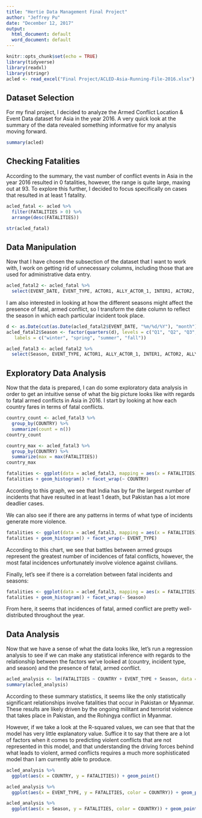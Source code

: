 ```yaml
---
title: "Hertie Data Management Final Project"
author: "Jeffrey Pu"
date: "December 12, 2017"
output:
  html_document: default
  word_document: default
---
```


```r
knitr::opts_chunk$set(echo = TRUE)
library(tidyverse)
library(readxl)
library(stringr)
acled <- read_excel("Final Project/ACLED-Asia-Running-File-2016.xlsx")
```

## Dataset Selection

For my final project, I decided to analyze the Armed Conflict Location & Event Data dataset for Asia in the year 2016. A very quick look at the summary of the data revealed something informative for my analysis moving forward.

```r
summary(acled)
```

## Checking Fatalities

According to the summary, the vast number of conflict events in Asia in the year 2016 resulted in 0 fatalities, however, the range is quite large, maxing out at 93. To explore this further, I decided to focus specifically on cases that resulted in at least 1 fatality.

```r
acled_fatal <- acled %>% 
  filter(FATALITIES > 0) %>% 
  arrange(desc(FATALITIES))

str(acled_fatal)
```

## Data Manipulation

Now that I have chosen the subsection of the dataset that I want to work with, I work on getting rid of unnecessary columns, including those that are used for administrative data entry.

```r
acled_fatal2 <- acled_fatal %>% 
  select(EVENT_DATE, EVENT_TYPE, ACTOR1, ALLY_ACTOR_1, INTER1, ACTOR2, ALLY_ACTOR_2, INTER2, INTERACTION, COUNTRY, LOCATION, FATALITIES)
```

I am also interested in looking at how the different seasons might affect the presence of fatal, armed conflict, so I transform the date column to reflect the season in which each particular incident took place.

```r
d <- as.Date(cut(as.Date(acled_fatal2$EVENT_DATE, "%m/%d/%Y"), "month")) + 32
acled_fatal2$Season <- factor(quarters(d), levels = c("Q1", "Q2", "Q3", "Q4"), 
   labels = c("winter", "spring", "summer", "fall"))

acled_fatal3 <- acled_fatal2 %>% 
  select(Season, EVENT_TYPE, ACTOR1, ALLY_ACTOR_1, INTER1, ACTOR2, ALLY_ACTOR_2, INTER2, INTERACTION, COUNTRY, LOCATION, FATALITIES)
```

## Exploratory Data Analysis

Now that the data is prepared, I can do some exploratory data analysis in order to get an intuitive sense of what the big picture looks like with regards to fatal armed conflicts in Asia in 2016. I start by looking at how each country fares in terms of fatal conflicts.

```r
country_count <- acled_fatal3 %>% 
  group_by(COUNTRY) %>% 
  summarize(count = n())
country_count
```

```r
country_max <- acled_fatal3 %>% 
  group_by(COUNTRY) %>% 
  summarize(max = max(FATALITIES))
country_max
```

```r
fatalities <- ggplot(data = acled_fatal3, mapping = aes(x = FATALITIES))
fatalities + geom_histogram() + facet_wrap(~ COUNTRY)
```

According to this graph, we see that India has by far the largest number of incidents that have resulted in at least 1 death, but Pakistan has a lot more deadlier cases.

We can also see if there are any patterns in terms of what type of incidents generate more violence.

```r
fatalities <- ggplot(data = acled_fatal3, mapping = aes(x = FATALITIES))
fatalities + geom_histogram() + facet_wrap(~ EVENT_TYPE)
```

According to this chart, we see that battles between armed groups represent the greatest number of incidences of fatal conflicts, however, the most fatal incidences unfortunately involve violence against civilians.

Finally, let's see if there is a correlation between fatal incidents and seasons:

```r
fatalities <- ggplot(data = acled_fatal3, mapping = aes(x = FATALITIES))
fatalities + geom_histogram() + facet_wrap(~ Season)
```

From here, it seems that incidences of fatal, armed conflict are pretty well-distributed throughout the year.

## Data Analysis

Now that we have a sense of what the data looks like, let's run a regression analysis to see if we can make any statistical inference with regards to the relationship between the factors we've looked at (country, incident type, and season) and the presence of fatal, armed conflict.

```r
acled_analysis <- lm(FATALITIES ~ COUNTRY + EVENT_TYPE + Season, data = acled_fatal3)
summary(acled_analysis)
```

According to these summary statistics, it seems like the only statistically significant relationships involve fatalities that occur in Pakistan or Myanmar. These results are likely driven by the ongoing militant and terrorist violence that takes place in Pakistan, and the Rohingya conflict in Myanmar.

However, if we take a look at the R-squared values, we can see that that the model has very little explanatory value. Suffice it to say that there are a lot of factors when it comes to predicting violent conflicts that are not represented in this model, and that understanding the driving forces behind what leads to violent, armed conflicts requires a much more sophisticated model than I am currently able to produce.

```r
acled_analysis %>% 
  ggplot(aes(x = COUNTRY, y = FATALITIES)) + geom_point()
```


```r
acled_analysis %>% 
  ggplot(aes(x = EVENT_TYPE, y = FATALITIES, color = COUNTRY)) + geom_point()
```

```r
acled_analysis %>% 
  ggplot(aes(x = Season, y = FATALITIES, color = COUNTRY)) + geom_point()
```
